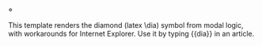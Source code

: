 <font face="Lucida Sans Unicode">⋄</font><noinclude>

This template renders the diamond (latex \dia) symbol from modal logic, with workarounds for Internet Explorer. Use it by typing <nowiki>{{dia}}</nowiki> in an article.

</noinclude>
